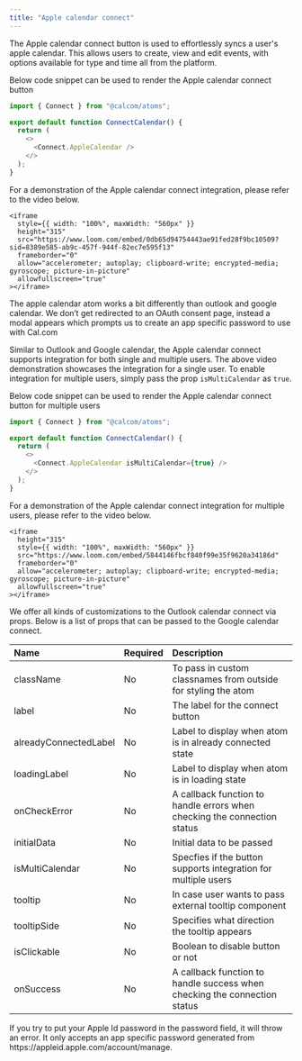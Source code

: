 ```yaml
---
title: "Apple calendar connect"
---
```


The Apple calendar connect button is used to effortlessly syncs a user's apple calendar. This allows users to create, view and edit events, with options available for type and time all from the platform.

Below code snippet can be used to render the Apple calendar connect button

```js
import { Connect } from "@calcom/atoms";

export default function ConnectCalendar() {
  return (
    <>
      <Connect.AppleCalendar />
    </>
  );
}
```

For a demonstration of the Apple calendar connect integration, please refer to the video below.

<p></p>

    <iframe
      style={{ width: "100%", maxWidth: "560px" }}
      height="315"
      src="https://www.loom.com/embed/0db65d94754443ae91fed28f9bc10509?sid=8389e585-ab9c-457f-944f-82ec7e595f13"
      frameborder="0"
      allow="accelerometer; autoplay; clipboard-write; encrypted-media; gyroscope; picture-in-picture"
      allowfullscreen="true"
    ></iframe>

<p></p>

The apple calendar atom works a bit differently than outlook and google calendar. We don’t get redirected to an OAuth consent page, instead a modal appears which prompts us to create an app specific password to use with Cal.com

Similar to Outlook and Google calendar, the Apple calendar connect supports integration for both single and multiple users. The above video demonstration showcases the integration for a single user. To enable integration for multiple users, simply pass the prop `isMultiCalendar` as `true`.

Below code snippet can be used to render the Apple calendar connect button for multiple users

```js
import { Connect } from "@calcom/atoms";

export default function ConnectCalendar() {
  return (
    <>
      <Connect.AppleCalendar isMultiCalendar={true} />
    </>
  );
}
```

For a demonstration of the Apple calendar connect integration for multiple users, please refer to the video below.

<p></p>

    <iframe
      height="315"
      style={{ width: "100%", maxWidth: "560px" }}
      src="https://www.loom.com/embed/5844146fbcf840f99e35f9620a34186d"
      frameborder="0"
      allow="accelerometer; autoplay; clipboard-write; encrypted-media; gyroscope; picture-in-picture"
      allowfullscreen="true"
    ></iframe>

<p></p>

We offer all kinds of customizations to the Outlook calendar connect via props. Below is a list of props that can be passed to the Google calendar connect.

<p></p>

| Name                  | Required | Description                                                              |
| :-------------------- | :------- | :----------------------------------------------------------------------- |
| className             | No       | To pass in custom classnames from outside for styling the atom           |
| label                 | No       | The label for the connect button                                         |
| alreadyConnectedLabel | No       | Label to display when atom is in already connected state                 |
| loadingLabel          | No       | Label to display when atom is in loading state                           |
| onCheckError          | No       | A callback function to handle errors when checking the connection status |
| initialData           | No       | Initial data to be passed                                                |
| isMultiCalendar       | No       | Specfies if the button supports integration for multiple users           |
| tooltip               | No       | In case user wants to pass external tooltip component                    |
| tooltipSide           | No       | Specifies what direction the tooltip appears                             |
| isClickable           | No       | Boolean to disable button or not                                         |
| onSuccess             | No       | A callback function to handle success when checking the connection status|

<Note>
  If you try to put your Apple Id password in the password field, it will throw an error. It only accepts an
  app specific password generated from https://appleid.apple.com/account/manage.
</Note>
